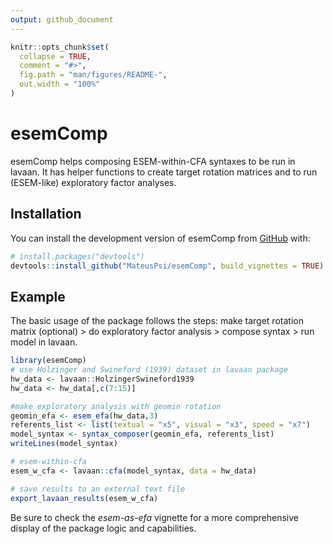 ```yaml
---
output: github_document
---
```


```r
knitr::opts_chunk$set(
  collapse = TRUE,
  comment = "#>",
  fig.path = "man/figures/README-",
  out.width = "100%"
)
```

# esemComp

<!-- badges: start -->
<!-- badges: end -->

esemComp helps composing ESEM-within-CFA syntaxes to be run in lavaan. It has helper functions to create target rotation matrices and to run (ESEM-like) exploratory factor analyses.

## Installation

You can install the development version of esemComp from [GitHub](https://github.com/MateusPsi) with:

``` r
# install.packages("devtools")
devtools::install_github("MateusPsi/esemComp", build_vignettes = TRUE)
```

## Example

The basic usage of the package follows the steps: make target rotation matrix (optional) > do exploratory factor analysis > compose syntax > run model in lavaan.

```r
library(esemComp)
# use Holzinger and Swineford (1939) dataset in lavaan package
hw_data <- lavaan::HolzingerSwineford1939
hw_data <- hw_data[,c(7:15)]

#make exploratory analysis with geomin rotation
geomin_efa <- esem_efa(hw_data,3)
referents_list <- list(textual = "x5", visual = "x3", speed = "x7")
model_syntax <- syntax_composer(geomin_efa, referents_list)
writeLines(model_syntax)

# esem-within-cfa
esem_w_cfa <- lavaan::cfa(model_syntax, data = hw_data)

```

```r
# save results to an external text file
export_lavaan_results(esem_w_cfa)
```

Be sure to check the _esem-as-efa_ vignette for a more comprehensive display of the package logic and capabilities.
